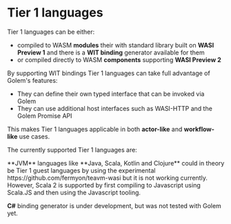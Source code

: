 
# Tier 1 languages

Tier 1 languages can be either:

- compiled to WASM **modules** their with standard library built on **WASI Preview 1** and there is a **WIT binding** generator available for them
- or compiled directly to WASM **components** supporting **WASI Preview 2**

By supporting WIT bindings Tier 1 languages can take full advantage of Golem's features:

- They can define their own typed interface that can be invoked via Golem
- They can use additional host interfaces such as WASI-HTTP and the Golem Promise API

This makes Tier 1 languages applicable in both **actor-like** and **workflow-like** use cases.

The currently supported Tier 1 languages are:

<Cards>
  <Card title="Rust" href="/docs/building-components/tier-1/rust" />
  <Card title="Go" href="/docs/building-components/tier-1/go" />
  <Card title="C" href="/docs/building-components/tier-1/c" />
  <Card title="Javascript" href="/docs/building-components/tier-1/javascript" />
  <Card title="Typescript" href="/docs/building-components/tier-1/typescript" />
  <Card title="Python" href="/docs/building-components/tier-1/python" />
  <Card title="Scala (through Scala.js)" href="/docs/building-components/tier-1/scala" />
  <Card title="Zig" href="/docs/building-components/tier-1/zig" />
</Cards>

<Callout>
**JVM** languages like **Java, Scala, Kotlin and Clojure** could in theory be Tier 1 guest languages by using the experimental https://github.com/fermyon/teavm-wasi but it is not working currently. However,
Scala 2 is supported by first compiling to Javascript using Scala.JS and then using the Javascript tooling.

**C#** binding generator is under development, but was not tested with Golem yet.

</Callout>
